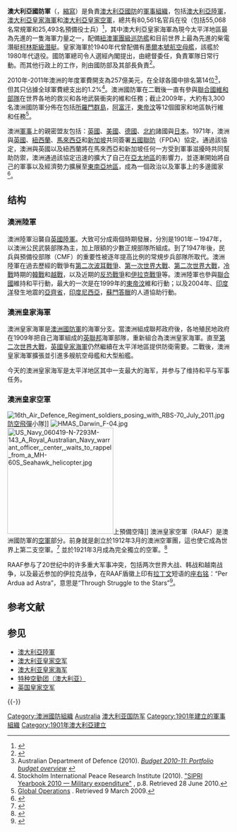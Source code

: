 {{更新|time=2018-12-18T01:17:17+00:00}}
{{noteTA
|G1=地名
}}
{{Infobox National Military
|country=澳洲
|name=澳大利亞國防軍
|image=[[Image:autriservice.gif|300px]]
|caption=ADF三军旗帜
|image2=
|caption2=
|founded=1901
|current_form=1976 (ADF established)
|branches=[[澳大利亞陸軍|澳大利亞陸軍]]<br />[[澳大利亞皇家海軍|澳大利亞皇家海軍]]<br />[[澳大利亞皇家空軍|澳大利亞皇家空軍]]
|headquarters=[[澳大利亞國防部組織|澳大利亞國防部組織]]一部
<!-- Leadership -->
|commander-in-chief=[[伊丽莎白二世|伊丽莎白二世]]（委任[[澳洲總督|總督]][[大衛·赫利|大衛·赫利]]行使职权）
|minister=[[琳达·雷诺兹|琳达·雷诺兹]]
|minister_title=國防部長
|commander= Angus Campbell 将军
|commander_title=國防軍總長
|age=16岁半开始征募，17岁正式服役(2007)
|manpower_data=2009年估计<ref name="CIA_Aust">{{cite web|url=https://www.cia.gov/library/publications/the-world-factbook/geos/as.html|title=CIA – The World Fact Book – Australia|last=Central Intelligence Agency|publisher=CIA|accessdate=2010-01-16|archive-date=2018-12-24|archive-url=https://web.archive.org/web/20181224190749/https://www.cia.gov/library/publications/the-world-factbook/geos/as.html|dead-url=no}}</ref>
|manpower_age=16–49
|available=4,999,988
|available_f=4,870,043
|fit=4,341,591
|fit_f=4,179,659
|reaching=144,959
|reaching_f=137,333
|active=59,023
|ranked=68
|reserve=21,850 (活跃)<br /> 22,166 (待命)
|deployed=3,300 (2011年7月)<ref name=Globalops_July2011>{{cite web|title=Global Operations|url=http://www.defence.gov.au/op/index.htm|publisher=Department of Defence|accessdate=2011-07-24|deadurl=yes|archiveurl=https://web.archive.org/web/20121110115013/http://www.defence.gov.au/op/index.htm|archivedate=2012年11月10日}}</ref>
|amount={{A$|265億}}[[澳幣|澳幣]] (2010–11)<ref name="Thomson_2011_vii">Thomson (2011), p. vii</ref>
|percent_GDP=1.8%
<!-- Industrial -->
|domestic_suppliers=
|foreign_suppliers={{EU}}<br>{{USA}}<br>{{GER}}<br>{{JPN}}<br>{{SWE}}<br>{{UK}}<br>{{FRA}}<br>{{RUS}}<br>{{ISR}}<br>{{UKR}}
|imports=
|exports= 保密，但被認為超過600萬澳幣<ref>{{cite web|title=Defence and Security Overview|url=http://www.austrade.gov.au/Defence-and-homeland-security-overview/default.aspx|publisher=Austrade|accessdate=2011-07-23|archive-date=2013-02-18|archive-url=https://web.archive.org/web/20130218234725/http://www.austrade.gov.au/Defence-and-homeland-security-overview/default.aspx|dead-url=no}}</ref>
<!-- Related articles -->
|history=[[澳洲軍事歷史|澳洲軍事歷史]]
|ranks=[[澳洲軍階|澳洲軍階]]
}}

'''澳大利亞國防軍'''（{{lang-en|Australian Defence Force}}，[[縮寫|縮寫]]{{lang|en|ADF}}）是負責[[澳大利亞|澳大利亞]][[國防|國防]]的[[軍事組織|軍事組織]]，包括[[澳大利亞陸軍|澳大利亞陸軍]]，[[澳大利亞皇家海軍|澳大利亞皇家海軍]]和[[澳大利亞皇家空軍|澳大利亞皇家空軍]]，總共有80,561名官兵在役（包括55,068名常規軍和25,493名預備役士兵）<ref>{{cite web|url=http://www.defence.gov.au/budget/08-09/dar/vol1/append07_01.htm|title=Appendix 7: People: Defence actual staffing|work=Defence Annual Report 2008-09|publisher=[[Department_of_Defence_(Australia)|Department of Defence]]|accessdate=2010-06-28|deadurl=yes|archiveurl=https://web.archive.org/web/20110331084741/http://www.defence.gov.au/budget/08-09/dar/vol1/append07_01.htm|archivedate=2011-03-31}}</ref>，其中澳大利亞皇家海軍為現今太平洋地區最為先進的一隻海軍力量之一，配備[[紐澳軍團級巡防艦|紐澳軍團級巡防艦]]和目前世界上最為先進的柴電潛艇[[柯林斯級潛艇|柯林斯級潛艇]]。皇家海軍於1940年代曾配備有[[墨爾本號航空母艦|墨爾本號航空母艦]]，該艦於1980年代退役。國防軍總司令人選經內閣提出，由總督委任，負責軍隊日常行動。而其他行政上的工作，則由國防部及其部長負責<ref>{{cite book|title=Australian Defence Almanac 2004–05|last=Khosa|first=Raspal|year=2004|publisher=[[Australian_Strategic_Policy_Institute|Australian Strategic Policy Institute]]|location=Canberra|page=4}}</ref>。 

2010年-2011年澳洲的年度軍費開支為257億美元，在全球各國中排名第14位<ref>Australian Department of Defence (2010). [http://www.minister.defence.gov.au/Faulknertpl.cfm?CurrentId=10273 ''Budget 2010-11: Portfolio budget overview''] {{webarchive|url=https://web.archive.org/web/20110313163008/http://www.minister.defence.gov.au/Faulknertpl.cfm?CurrentId=10273 |date=2011-03-13 }}</ref>，但其只佔據全球軍費總支出的1.2%<ref>Stockholm International Peace Research Institute (2010). [http://www.sipri.org/media/media/pressreleases/pressreleasetranslations/storypackage_milex "SIPRI Yearbook 2010 — Military expenditure"] {{Wayback|url=http://www.sipri.org/media/media/pressreleases/pressreleasetranslations/storypackage_milex |date=20160509010316 }}, p.8. Retrieved 28 June 2010.</ref>。澳洲國防軍在二戰後一直有參與[[聯合國維和部隊|聯合國維和部隊]]在世界各地的救災和各地武裝衝突的維和任務；截止2009年，大約有3,300名澳洲國防軍分佈在包括[[所羅門群島|所羅門群島]]，[[阿富汗|阿富汗]]，[[東帝汶|東帝汶]]等12個國家和地區執行維和任務<ref>[http://www.defence.gov.au/opEx/global/index.htm Global Operations] {{webarchive|url=https://web.archive.org/web/20090410024243/http://www.defence.gov.au/opex/global/index.htm |date=2009-04-10 }}. Retrieved 9 March 2009.</ref>。

澳洲[[軍事|軍事]]上的親密盟友包括：[[英國|英國]]、[[美國|美國]]、[[德國|德國]]、[[北約|北約]]諸國與[[日本|日本]]。1971年，澳洲與[[英國|英國]]、[[紐西蘭|紐西蘭]]、[[馬來西亞|馬來西亞]]和[[新加坡|新加坡]]共同簽署[[五國聯防|五國聯防]]（FPDA）協定。通過該協定，澳洲與英國以及紐西蘭將在馬來西亞和新加坡任何一方受到軍事滋擾時共同幫助防禦，澳洲通過該協定迅速的擴大了自己在[[亞太地區|亞太地區]]的影響力，並逐漸開始將自己的軍事以及經濟勢力擴展至[[東南亞|東南亞地區]]，成為一個政治以及軍事上的多邊國家<ref>{{cite web|url=http://cpd.org.au/article/in-defence-multilateralism|title=In Defence of Multilateralism|author=Arvanitakis, James; Tyler, Amy|date=2008-06-03|accessdate=2010-03-30|deadurl=yes|archiveurl=https://web.archive.org/web/20090917192642/http://cpd.org.au/article/in-defence-multilateralism|archivedate=2009-09-17}}</ref>。

==结构==

===澳洲陸軍===
{{Main|澳洲陸軍}}
澳洲陸軍沿襲自[[英國陸軍|英國陸軍]]。大致可分成兩個時期發展，分別是1901年－1947年，以澳洲公民武裝部隊為主，加上限額的少數正規部隊所組成。到了1947年後，民兵與預備役部隊（CMF）的重要性被逐年提高比例的常規步兵部隊所取代。澳洲陸軍在過去歷經的戰爭有[[第二次波耳戰爭|第二次波耳戰爭]]、[[第一次世界大戰|第一次世界大戰]]、[[第二次世界大戰|第二次世界大戰]]，[[冷戰|冷戰]]時期的[[韓戰|韓戰]]和[[越戰|越戰]]，以及近期的[[反恐戰爭|反恐戰爭]]和[[伊拉克戰爭|伊拉克戰爭]]等。澳洲陸軍也參與[[聯合國|聯合國]]維持和平行動，最大的一次是在1999年的[[東帝汶|東帝汶]]維和行動；以及2004年、[[印度洋|印度洋]]發生地震的[[亞齊省|亞齊省]]，[[印度尼西亞|印度尼西亞]]，[[蘇門答臘|蘇門答臘]]的人道協助行動。

===澳洲皇家海軍===
{{Main|澳洲皇家海軍}}
澳洲皇家海軍是[[澳洲國防軍|澳洲國防軍]]的海軍分支。當澳洲組成聯邦政府後，各地殖民地政府在1909年把自己海軍組成的[[英聯邦|英聯邦]]海軍部隊，重新組合為澳洲皇家海軍。直至[[第二次世界大戰|第二次世界大戰]]，[[英國皇家海軍|英國皇家海軍]]仍然繼續在太平洋地區提供防衛需要。二戰後，澳洲皇家海軍擴張並引進多艘航空母艦和大型船艦。
 
今天的澳洲皇家海军是太平洋地区其中一支最大的海军，并参与了维持和平与军事任务。

===澳洲皇家空軍===
{{Main|澳洲皇家空軍}}
[[File:16th_Air_Defence_Regiment_soldiers_posing_with_RBS-70_July_2011.jpg|thumb]][[面對空飛彈|防空飛彈]]小隊]]
[[File:HMAS_Darwin_F-04.jpg|thumb]]
[[File:US_Navy_060419-N-7293M-143_A_Royal_Australian_Navy_warrant_officer,_center,_waits_to_rappel_from_a_MH-60S_Seahawk_helicopter.jpg|240px]]上預備空降]]
澳洲皇家空軍（RAAF）是澳洲國防軍的[[空軍|空軍]]部分。前身就是創立於1912年3月的澳洲空軍團，這也使它成為世界上第二支空軍。<ref>{{cite web| url=http://www.defencejobs.gov.au/airforce/technology/| title=空軍科技| publisher=國防軍招募社| accessdate=2010-02-25| archive-date=2017-07-01| archive-url=https://web.archive.org/web/20170701085857/http://www.defencejobs.gov.au/airforce/technology/| dead-url=no}}</ref> 並於1921年3月成為完全獨立的空軍。<ref>{{cite web| url=http://www.raaf.gov.au/history/interwar.aspx| title=大戰前夕：1921 - 1939| publisher=澳洲皇家空軍| accessdate=2010-02-25| deadurl=yes| archiveurl=https://web.archive.org/web/20090930134035/http://www.raaf.gov.au/history/interwar.aspx| archivedate=2009-09-30}}</ref>
 
RAAF参与了20世纪中的许多重大军事冲突，包括两次世界大战、韩战和越南战争，以及最近参加的伊拉克战争，在RAAF盾徽上印有[[拉丁文|拉丁文]]短语的[[座右铭|座右铭]]：“Per Ardua ad Astra”，意思是“Through Struggle to the Stars”<ref name="badge">{{cite web|title=澳洲皇空軍徽章|publisher=澳洲國防部|url=http://www.raaf.gov.au/aboutus/badge.aspx|accessdate=2010-02-25|deadurl=yes|archiveurl=https://web.archive.org/web/20100701102743/http://www.raaf.gov.au/AboutUs/badge.aspx|archivedate=2010-07-01}}</ref>。

== 参考文献 ==
{{Reflist}}

== 参见 ==

* [[澳大利亞陸軍|澳大利亞陸軍]]
* [[澳大利亚皇家空军|澳大利亚皇家空军]]
* [[澳大利亚皇家海军|澳大利亚皇家海军]]
* [[特種空勤團_(澳大利亞)|特种空勤团（澳大利亚）]]
* [[英国皇家空军|英国皇家空军]]
{{-}}
{{大洋洲各國家和地区军事}}

{{DEFAULTSORT:Australian Defence Force}}
[[Category:澳洲國防組織|Category:澳洲國防組織]]
[[Category:各国武装力量|Australia]]
[[Category:澳大利亚国防军|]]
[[Category:1901年建立的軍事組織|Category:1901年建立的軍事組織]]
[[Category:1901年澳大利亞建立|Category:1901年澳大利亞建立]]